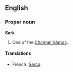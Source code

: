 ==English==
===Proper noun===
'''Sark'''

#One of the [[Channel Islands]].

====Translations====

*French: [[Sercq]]